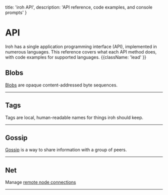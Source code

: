 

  title: 'iroh API',
  description: 'API reference, code examples, and console prompts'
}

# API

Iroh has a single application programming interface (API), implemented in numerous languages. This reference covers what each API method does, with code examples for supported languages. {{className: 'lead' }}


## Blobs

[Blobs](/docs/layers/blobs) are opaque content-addressed byte sequences.

<ApiCommands commands={commands.blobs} />

---

## Tags

Tags are local, human-readable names for things iroh should keep.

<ApiCommands commands={commands.tags} />

---

## Gossip

[Gossip](/docs/layers/gossip) is a way to share information with a group of peers.

<ApiCommands commands={commands.tags} />

---

## Net

Manage [remote node connections](/docs/layers/networking) 

<ApiCommands commands={commands.net} />

---
